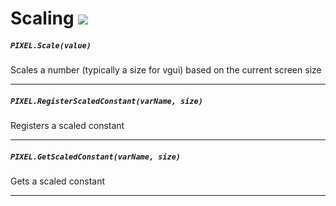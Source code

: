 # Scaling ![](https://github.com/Pulsar-Dev/documentation/blob/main/public/client.png)

##### `PIXEL.Scale(value)`
  Scales a number (typically a size for vgui) based on the current screen size

---
##### `PIXEL.RegisterScaledConstant(varName, size)`
  Registers a scaled constant

---
##### `PIXEL.GetScaledConstant(varName, size)`
  Gets a scaled constant

---
